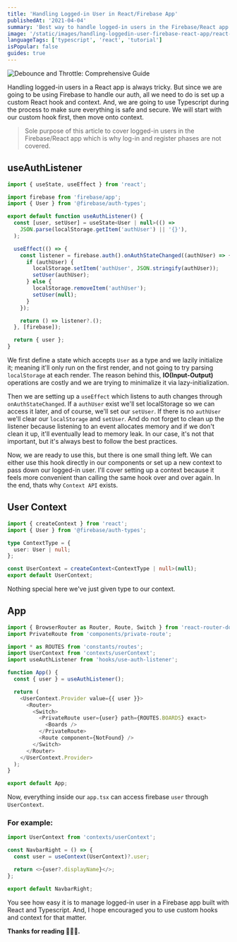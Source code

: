```yaml
---
title: 'Handling Logged-in User in React/Firebase App'
publishedAt: '2021-04-04'
summary: 'Best way to handle logged-in users in the Firebase/React app is to use custom hook and a context api built with Typescript.'
image: '/static/images/handling-loggedin-user-firebase-react-app/react-typescript-firebase.webp'
languageTags: ['typescript', 'react', 'tutorial']
isPopular: false
guides: true
---
```


![Debounce and Throttle: Comprehensive Guide](/static/images/handling-loggedin-user-firebase-react-app/react-typescript-firebase.webp)

Handling logged-in users in a React app is always tricky. But since we are going to be using Firebase to handle our auth, all we need to do is set up a custom React hook and context.
And, we are going to use Typescript during the process to make sure everything is safe and secure. We will start with our custom hook first, then move onto context.

> Sole purpose of this article to cover logged-in users in the Firebase/React app which is why log-in and register phases are not covered.

## useAuthListener

```javascript
import { useState, useEffect } from 'react';

import firebase from 'firebase/app';
import { User } from '@firebase/auth-types';

export default function useAuthListener() {
  const [user, setUser] = useState<User | null>(() =>
    JSON.parse(localStorage.getItem('authUser') || '{}'),
  );

  useEffect(() => {
    const listener = firebase.auth().onAuthStateChanged((authUser) => {
      if (authUser) {
        localStorage.setItem('authUser', JSON.stringify(authUser));
        setUser(authUser);
      } else {
        localStorage.removeItem('authUser');
        setUser(null);
      }
    });

    return () => listener?.();
  }, [firebase]);

  return { user };
}
```

We first define a state which accepts `User` as a type and we lazily initialize it; meaning it'll only run on the first render, and not going to try parsing `localStorage` at each render.
The reason behind this, **IO(Input-Output)** operations are costly and we are trying to minimalize it via lazy-initialization.

Then we are setting up a `useEffect` which listens to auth changes through `onAuthStateChanged`. If a `authUser` exist we'll set localStorage so we can access it later, and of course, we'll set our `setUser`. If there is no `authUser` we'll clear our
`localStorage` and `setUser`. And do not forget to clean up the listener because listening to an event allocates memory and if we don't clean it up, it'll eventually lead to memory leak.
In our case, it's not that important, but it's always best to follow the best practices.

Now, we are ready to use this, but there is one small thing left. We can either use this hook directly in our components or set up a new context to pass down our logged-in user.
I'll cover setting up a context because it feels more convenient than calling the same hook over and over again. In the end, thats why `Context API` exists.

## User Context

```typescript
import { createContext } from 'react';
import { User } from '@firebase/auth-types';

type ContextType = {
  user: User | null;
};

const UserContext = createContext<ContextType | null>(null);
export default UserContext;
```

Nothing special here we've just given type to our context.

## App

```javascript
import { BrowserRouter as Router, Route, Switch } from 'react-router-dom';
import PrivateRoute from 'components/private-route';

import * as ROUTES from 'constants/routes';
import UserContext from 'contexts/userContext';
import useAuthListener from 'hooks/use-auth-listener';

function App() {
  const { user } = useAuthListener();

  return (
    <UserContext.Provider value={{ user }}>
      <Router>
        <Switch>
          <PrivateRoute user={user} path={ROUTES.BOARDS} exact>
            <Boards />
          </PrivateRoute>
          <Route component={NotFound} />
        </Switch>
      </Router>
    </UserContext.Provider>
  );
}

export default App;
```

Now, everything inside our `app.tsx` can access firebase `user` through `UserContext`.

### For example:

```javascript
import UserContext from 'contexts/userContext';

const NavbarRight = () => {
  const user = useContext(UserContext)?.user;

  return <>{user?.displayName}</>;
};

export default NavbarRight;
```

You see how easy it is to manage logged-in user in a Firebase app built with React and Typescript. And, I hope encouraged you to use custom hooks and context for that matter.

**Thanks for reading 🥳🥳🥳.**
